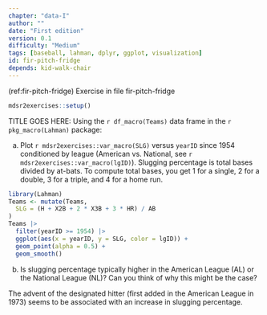 ```yaml
---
chapter: "data-I"
author: ""
date: "First edition"
version: 0.1
difficulty: "Medium"
tags: [baseball, lahman, dplyr, ggplot, visualization]
id: fir-pitch-fridge 
depends: kid-walk-chair
---
```


(ref:fir-pitch-fridge) Exercise in file fir-pitch-fridge

```r
mdsr2exercises::setup()
```

TITLE GOES HERE: Using the `r df_macro(Teams)` data frame in the `r pkg_macro(Lahman)` package:

a. Plot `r mdsr2exercises::var_macro(SLG)` versus `yearID` since 1954 conditioned by league (American vs. National, see `r mdsr2exercises::var_macro(lgID)`). Slugging percentage is total bases divided by at-bats. To compute total bases, you get 1 for a single, 2 for a double, 3 for a triple, and 4 for a home run.

<!--begin-answer-->
```r
library(Lahman)
Teams <- mutate(Teams,
  SLG = (H + X2B + 2 * X3B + 3 * HR) / AB
)
Teams |>
  filter(yearID >= 1954) |>
  ggplot(aes(x = yearID, y = SLG, color = lgID)) +
  geom_point(alpha = 0.5) +
  geom_smooth()
```
<!--end-answer-->

b. Is slugging percentage typically higher in the American League (AL) or the National League (NL)? Can you think of why this might be the case? 

<!--begin-answer-->  
The advent of the designated hitter (first added in the American League in 1973) seems to be associated with an increase in slugging percentage. 

<!--end-answer-->
